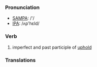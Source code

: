 === Pronunciation ===
*[[w:SAMPA|SAMPA]]: /'/
*[[w:IPA|IPA]]: /ʌp'hεld/

=== Verb ===
#imperfect and past participle of [[uphold]]
=== Translations ===